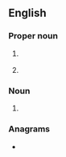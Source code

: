 ==English==

===Proper noun===
{{en-proper noun}}

# {{lb|en|Ireland}} {{initialism of|lang=en|{{w|Labour Relations Commission}}}}
# {{lb|en|British}} {{initialism of|lang=en|[[w:Labour Representation Committee|Labour Representation Committee]]}}

===Noun===
{{en-noun}}

# {{initialism of|lang=en|[[w:longitudinal redundancy check|longitudinal redundancy check]]}}

===Anagrams===
* {{anagrams|en|a=clr|CLR|Crl.}}